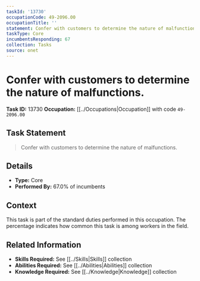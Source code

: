 ```yaml
---
taskId: '13730'
occupationCode: 49-2096.00
occupationTitle: ''
statement: Confer with customers to determine the nature of malfunctions.
taskType: Core
incumbentsResponding: 67
collection: Tasks
source: onet
---
```

# Confer with customers to determine the nature of malfunctions.

**Task ID:** 13730
**Occupation:** [[../Occupations|Occupation]] with code `49-2096.00`

## Task Statement

> Confer with customers to determine the nature of malfunctions.

## Details

- **Type:** Core
- **Performed By:** 67.0% of incumbents

## Context

This task is part of the standard duties performed in this occupation. The percentage indicates how common this task is among workers in the field.

## Related Information

- **Skills Required:** See [[../Skills|Skills]] collection
- **Abilities Required:** See [[../Abilities|Abilities]] collection
- **Knowledge Required:** See [[../Knowledge|Knowledge]] collection

